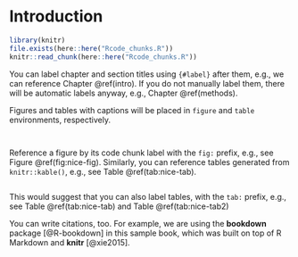 # Introduction {#intro}
```r
library(knitr)
file.exists(here::here("Rcode_chunks.R"))
knitr::read_chunk(here::here("Rcode_chunks.R"))

```

You can label chapter and section titles using `{#label}` after them, e.g., we can reference Chapter \@ref(intro). If you do not manually label them, there will be automatic labels anyway, e.g., Chapter \@ref(methods).

Figures and tables with captions will be placed in `figure` and `table` environments, respectively.

```r
```

```r
```

Reference a figure by its code chunk label with the `fig:` prefix, e.g., see Figure \@ref(fig:nice-fig). Similarly, you can reference tables generated from `knitr::kable()`, e.g., see Table \@ref(tab:nice-tab).


```r
```

This would suggest that you can also label tables, with the `tab:` prefix, e.g., see Table  \@ref(tab:nice-tab) and Table \@ref(tab:nice-tab2) 

You can write citations, too. For example, we are using the **bookdown** package [@R-bookdown] in this sample book, which was built on top of R Markdown and **knitr** [@xie2015].
